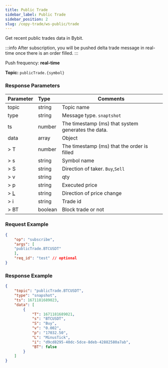 ```yaml
---
title: Public Trade
sidebar_label: Public Trade
sidebar_position: 2
slug: /copy-trade/ws-public/trade
---
```


Get recent public trades data in Bybit.

:::info
After subscription, you will be pushed delta trade message in real-time once there is an order filled.
:::

Push frequency: **real-time**

**Topic:**
`publicTrade.{symbol}`

### Response Parameters
| Parameter | Type | Comments|
|:----- |:-----|----- |
|topic |string |Topic name |
|type |string |Message type. `snaptshot` |
|ts |number |The timestamp (ms) that system generates the data. |
|data |array |Object |
|> T |number | The timestamp (ms) that the order is filled |
|> s |string |Symbol name |
|> S |string |Direction of taker. `Buy`,`Sell` |
|> v |string |qty |
|> p |string |Executed price |
|> [L](../enum#tickdirection) |string |Direction of price change |
|> i |string |Trade id |
|> BT |boolean |Block trade or not |

### Request Example

```json
{
    "op": "subscribe",
    "args": [
    "publicTrade.BTCUSDT"
    ],
    "req_id": "test" // optional
}
```

### Response Example

```json
{
    "topic": "publicTrade.BTCUSDT",
    "type": "snapshot",
    "ts": 1671181689023,
    "data": [
        {
            "T": 1671181689021,
            "s": "BTCUSDT",
            "S": "Buy",
            "v": "0.002",
            "p": "17032.50",
            "L": "MinusTick",
            "i": "d9cd8295-40dc-5dce-8deb-42882580a7ab",
            "BT": false
        }
    ]
}
```